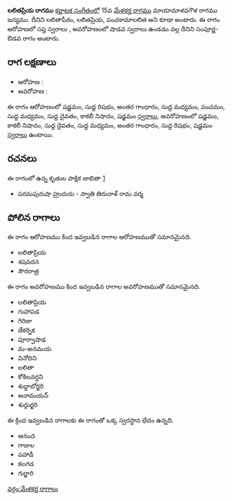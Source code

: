 {{Infobox ragam
	| name          	= లలితప్రియ
	| synonym	    	= లలితాపీఠం, లలితప్రియ, పంచకామాలలిత
	| mela          	= 
	| chakra        	= 
	| janaka        	= 
	| type          	= సంపూర్ణ-శాడవ
	| arohanam      	= {{svaraC|S|R1|G3|M1|P|M1|D1|N3|S'}} 
	| avarohanam    	= {{svaraC|S'|N3|D1|M1|G3|R1|S}}
	| jeeva         	=
	| chhaya        	=
	| nyasa         	=
	| vishesha      	= 
	| equivalent  		= 
}}
{{కర్ణాటక సంగీత రాగాలు}}
'''లలితప్రియ రాగము''' [[కర్ణాటక సంగీతం]]లో 15వ [[మేళకర్త రాగము]] మాయామాళవగౌళ రాగము జన్యము. దీనిని లలితాపీఠం, లలితప్రియ, పంచకామాలలిత అని కూడా అంటారు. ఈ రాగం ఆరోహణలో సప్త స్వరాలు , అవరోహణంలో షాడవ స్వరాలు ఉండడం వల్ల దీనిని సంపూర్ణ-ఔడవ రాగం అంటారు.


==రాగ లక్షణాలు==


* ఆరోహణ : {{svaraC|S|R1|G3|M1|P|M1|D1|N3|S'}} 
* అవరోహణ : {{svaraC|S'|N3|D1|M1|G3|R1|S}}

ఈ రాగం ఆరోహణంలో షడ్జమం, సుద్ద రిషభం, అంతర గాంధారం, సుద్ద మధ్యమం, పంచమం, సుద్ద మధ్యమం, సుద్ద దైవతం, కాకలీ నిషాదం, షడ్జమం [[స్వరాలు]], అవరోహణంలో షడ్జమం, కాకలీ నిషాదం, సుద్ద దైవతం, సుద్ద మధ్యమం, అంతర గాంధారం, సుద్ద రిషభం, షడ్జమం [[స్వరాలు]] ఉంటాయి.

==రచనలు==
ఈ రాగంలో ఉన్న కృతుల పాక్షిక జాబితా [https://github.com/ssrihari/ragavardhini/blob/master/ragas/kritis.psv]
* పరమపురుషా హ్రుదయ - స్వాతి తిరునాళ్ రామ వర్మ




==పోలిన రాగాలు==
ఈ రాగం ఆరోహణము కింద ఇవ్వబడిన రాగాల ఆరోహణముతో సమానమైనది.
* లలితాప్రియ
* శషవదన
* సౌరరాత్ర

ఈ రాగం అవరోహణము కింద ఇవ్వబడిన రాగాల అవరోహణముతో సమానమైనది.
* లలితాప్రియ
* గుహాపడ
* గిరిజా
* జేకర్నిక
* పూర్వాషాఢ
* మ-అనమయ
* వినోదిని
* లలితా
* కోకిలవర్ధని
* శుధ్ధాబోర్జరి
* అనామయన్
* శుధ్గుర్జరి

ఈ క్రింద ఇవ్వబడిన రాగాలకు ఈ రాగంతో ఒక్క స్వరస్థాన భేదం ఉన్నది.
* ఆనంద
* గాజుల
* పహాడీ
* కలగడ
* గుర్జారి



[[వర్గం:మేళకర్త రాగాలు]]